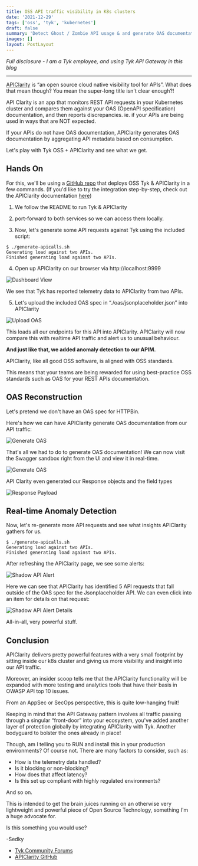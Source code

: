 ```yaml
---
title: OSS API traffic visibility in K8s clusters
date: '2021-12-29'
tags: ['oss', 'tyk', 'kubernetes']
draft: false
summary: 'Detect Ghost / Zombie API usage & and generate OAS documentation for your REST APIs inside your K8S Cluster'
images: []
layout: PostLayout
---
```


_Full disclosure - I am a Tyk employee, and using Tyk API Gateway in this blog_

<hr />

[APIClarity](https://apiclarity.io/) is “an open source cloud native visibility tool for APIs”. What does that mean though? You mean the super-long title isn't clear enough?!

API Clarity is an app that monitors REST API requests in your Kubernetes cluster and compares them against your OAS (OpenAPI specification) documentation, and then reports discrepancies. ie. if your APIs are being used in ways that are NOT expected.

If your APIs do not have OAS documentation, APIClarity generates OAS documentation by aggregating API metadata based on consumption.

Let's play with Tyk OSS + APIClarity and see what we get.

## Hands On

For this, we'll be using a [GitHub repo](https://github.com/sedkodes/tyk-oss-k8s-deployment.git) that deploys OSS Tyk & APIClarity in a few commands. (If you'd like to try the integration step-by-step, check out the APIClarity documentation [here](https://github.com/apiclarity/apiclarity))

1. We follow the README to run Tyk & APIClarity

2. port-forward to both services so we can access them locally.

3. Now, let's generate some API requests against Tyk using the included script:

```
$ ./generate-apicalls.sh
Generating load against two APIs.
Finished generating load against two APIs.
```

4. Open up APIClarity on our browser via http://localhost:9999

![Dashboard View](/static/images/tyk-apiclarity/step1.png)

We see that Tyk has reported telemetry data to APIClarity from two APIs.

5. Let's upload the included OAS spec in “./oas/jsonplaceholder.json” into APIClarity

![Upload OAS](/static/images/tyk-apiclarity/step2c.gif)

This loads all our endpoints for this API into APIClarity. APIClarity will now compare this with realtime API traffic and alert us to unusual behaviour.

**And just like that, we added anomaly detection to our APIM.**

APIClarity, like all good OSS software, is aligned with OSS standards.

This means that your teams are being rewarded for using best-practice OSS standards such as OAS for your REST APIs documentation.

## OAS Reconstruction

Let's pretend we don't have an OAS spec for HTTPBin.

Here's how we can have APIClarity generate OAS documentation from our API traffic:

![Generate OAS](/static/images/tyk-apiclarity/step3.gif)

That's all we had to do to generate OAS documentation! We can now visit the Swagger sandbox right from the UI and view it in real-time.

![Generate OAS](/static/images/tyk-apiclarity/swagger.png)

API Clarity even generated our Response objects and the field types

![Response Payload](/static/images/tyk-apiclarity/oas-payload.png)

## Real-time Anomaly Detection

Now, let's re-generate more API requests and see what insights APIClarity gathers for us.

```
$ ./generate-apicalls.sh
Generating load against two APIs.
Finished generating load against two APIs.
```

After refreshing the APIClarity page, we see some alerts:

![Shadow API Alert](/static/images/tyk-apiclarity/api-alert.png)

Here we can see that APIClarity has identified 5 API requests that fall outside of the OAS spec for the Jsonplaceholder API. We can even click into an item for details on that request:

![Shadow API Alert Details](/static/images/tyk-apiclarity/api-alert-details.png)

All-in-all, very powerful stuff.

## Conclusion

APIClarity delivers pretty powerful features with a very small footprint by sitting inside our k8s cluster and giving us more visibility and insight into our API traffic.

Moreover, an insider scoop tells me that the APIClarity functionality will be expanded with more testing and analytics tools that have their basis in OWASP API top 10 issues.

From an AppSec or SecOps perspective, this is quite low-hanging fruit!

Keeping in mind that the API Gateway pattern involves all traffic passing through a singular “front-door” into your ecosystem, you've added another layer of protection globally by integrating APIClarity with Tyk. Another bodyguard to bolster the ones already in place!

Though, am I telling you to RUN and install this in your production environments? Of course not. There are many factors to consider, such as:

- How is the telemetry data handled?
- Is it blocking or non-blocking?
- How does that affect latency?
- Is this set up compliant with highly regulated environments?

And so on.

This is intended to get the brain juices running on an otherwise very lightweight and powerful piece of Open Source Technology, something I'm a huge advocate for.

Is this something you would use?

-Sedky

- [Tyk Community Forums](http://community.tyk.io/)
- [APIClarity GitHub](https://github.com/apiclarity/apiclarity)
